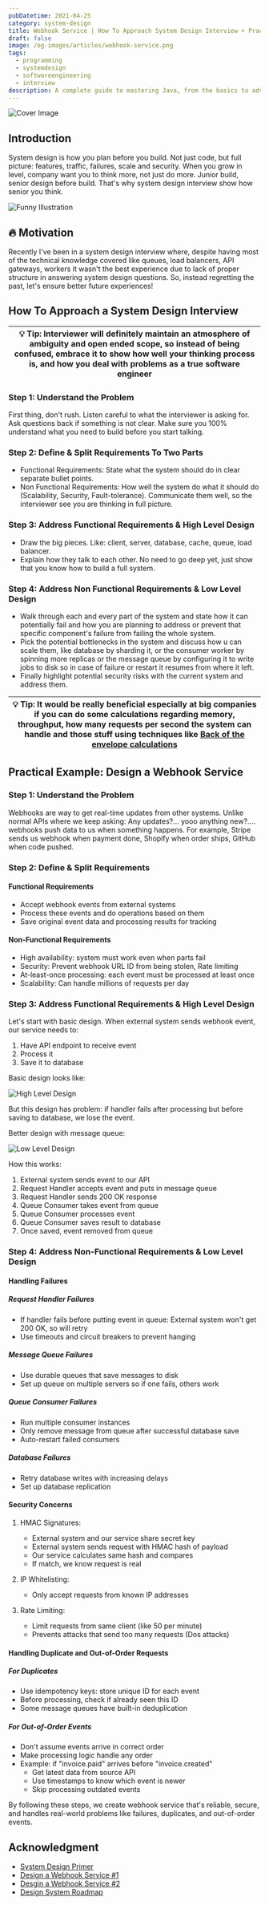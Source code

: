 ```yaml
---
pubDatetime: 2021-04-25
category: system-design
title: Webhook Service | How To Approach System Design Interview + Practical Examplecategory
draft: false
image: /og-images/articles/webhook-service.png
tags:
  - programming
  - systemdesign
  - softwareengineering
  - interview
description: A complete guide to mastering Java, from the basics to advanced concepts.
---
```


![Cover Image](/og-images/articles/webhook-service.png)

## Introduction

System design is how you plan before you build. Not just code, but full picture: features, traffic, failures, scale and security. When you grow in level, company want you to think more, not just do more. Junior build, senior design before build. That's why system design interview show how senior you think.

![Funny Illustration](https://dev-to-uploads.s3.amazonaws.com/uploads/articles/rsd8279j4iucs0kcp0dq.png)

## 🔥 Motivation

Recently I've been in a system design interview where, despite having most of the technical knowledge covered like queues, load balancers, API gateways, workers it wasn't the best experience due to lack of proper structure in answering system design questions. So, instead regretting the past, let's ensure better future experiences!

## How To Approach a System Design Interview

| 💡 Tip: Interviewer will definitely maintain an atmosphere of ambiguity and open ended scope, so instead of being confused, embrace it to show how well your thinking process is, and how you deal with problems as a true software engineer |
| -------------------------------------------------------------------------------------------------------------------------------------------------------------------------------------------------------------------------------------------- |

### Step 1: Understand the Problem

First thing, don't rush. Listen careful to what the interviewer is asking for. Ask questions back if something is not clear. Make sure you 100% understand what you need to build before you start talking.

### Step 2: Define & Split Requirements To Two Parts

- Functional Requirements: State what the system should do in clear separate bullet points.
- Non Functional Requirements: How well the system do what it should do (Scalability, Security, Fault-tolerance).
  Communicate them well, so the interviewer see you are thinking in full picture.

### Step 3: Address Functional Requirements & High Level Design

- Draw the big pieces. Like: client, server, database, cache, queue, load balancer.
- Explain how they talk to each other. No need to go deep yet, just show that you know how to build a full system.

### Step 4: Address Non Functional Requirements & Low Level Design

- Walk through each and every part of the system and state how it can potentially fail and how you are planning to address or prevent that specific component's failure from failing the whole system.
- Pick the potential bottlenecks in the system and discuss how u can scale them, like database by sharding it, or the consumer worker by spinning more replicas or the message queue by configuring it to write jobs to disk so in case of failure or restart it resumes from where it left.
- Finally highlight potential security risks with the current system and address them.

| 💡 Tip: It would be really beneficial especially at big companies if you can do some calculations regarding memory, throughput, how many requests per second the system can handle and those stuff using techniques like [Back of the envelope calculations](https://highscalability.com/google-pro-tip-use-back-of-the-envelope-calculations-to-choo/) |
| ------------------------------------------------------------------------------------------------------------------------------------------------------------------------------------------------------------------------------------------------------------------------------------------------------------------------------------------------------- |

## Practical Example: Design a Webhook Service

### Step 1: Understand the Problem

Webhooks are way to get real-time updates from other systems. Unlike normal APIs where we keep asking: Any updates?... yooo anything new?.... webhooks push data to us when something happens. For example, Stripe sends us webhook when payment done, Shopify when order ships, GitHub when code pushed.

### Step 2: Define & Split Requirements

#### Functional Requirements

- Accept webhook events from external systems
- Process these events and do operations based on them
- Save original event data and processing results for tracking

#### Non-Functional Requirements

- High availability: system must work even when parts fail
- Security: Prevent webhook URL ID from being stolen, Rate limiting
- At-least-once processing: each event must be processed at least once
- Scalability: Can handle millions of requests per day

### Step 3: Address Functional Requirements & High Level Design

Let's start with basic design. When external system sends webhook event, our service needs to:

1. Have API endpoint to receive event
2. Process it
3. Save it to database

Basic design looks like:

![High Level Design](https://dev-to-uploads.s3.amazonaws.com/uploads/articles/1bi6nte7z6dswms8fjwe.png)

But this design has problem: if handler fails after processing but before saving to database, we lose the event.

Better design with message queue:

![Low Level Design](https://dev-to-uploads.s3.amazonaws.com/uploads/articles/8chyydmqbewdt17rxz82.png)

How this works:

1. External system sends event to our API
2. Request Handler accepts event and puts in message queue
3. Request Handler sends 200 OK response
4. Queue Consumer takes event from queue
5. Queue Consumer processes event
6. Queue Consumer saves result to database
7. Once saved, event removed from queue

### Step 4: Address Non-Functional Requirements & Low Level Design

#### Handling Failures

##### Request Handler Failures

- If handler fails before putting event in queue: External system won't get 200 OK, so will retry
- Use timeouts and circuit breakers to prevent hanging

##### Message Queue Failures

- Use durable queues that save messages to disk
- Set up queue on multiple servers so if one fails, others work

##### Queue Consumer Failures

- Run multiple consumer instances
- Only remove message from queue after successful database save
- Auto-restart failed consumers

##### Database Failures

- Retry database writes with increasing delays
- Set up database replication

#### Security Concerns

1. HMAC Signatures:

   - External system and our service share secret key
   - External system sends request with HMAC hash of payload
   - Our service calculates same hash and compares
   - If match, we know request is real

2. IP Whitelisting:

   - Only accept requests from known IP addresses

3. Rate Limiting:
   - Limit requests from same client (like 50 per minute)
   - Prevents attacks that send too many requests (Dos attacks)

#### Handling Duplicate and Out-of-Order Requests

##### For Duplicates

- Use idempotency keys: store unique ID for each event
- Before processing, check if already seen this ID
- Some message queues have built-in deduplication

##### For Out-of-Order Events

- Don't assume events arrive in correct order
- Make processing logic handle any order
- Example: if "invoice.paid" arrives before "invoice.created"
  - Get latest data from source API
  - Use timestamps to know which event is newer
  - Skip processing outdated events

By following these steps, we create webhook service that's reliable, secure, and handles real-world problems like failures, duplicates, and out-of-order events.

## Acknowledgment

- [System Design Primer](https://github.com/donnemartin/system-design-primer)
- [Design a Webhook Service #1](https://pyemma.github.io/How-to-Design-Webhook/)
- [Desgin a Webhook Service #2](https://systemdesignschool.io/problems/webhook/solution)
- [Design System Roadmap](https://roadmap.sh/system-design)
